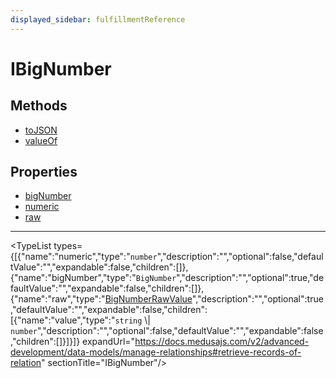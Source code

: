 ```yaml
---
displayed_sidebar: fulfillmentReference
---
```



# IBigNumber

## Methods

- [toJSON](../../IBigNumber/methods/fulfillment.IBigNumber.toJSON/page.mdx)
- [valueOf](../../IBigNumber/methods/fulfillment.IBigNumber.valueOf/page.mdx)

## Properties

- [bigNumber](page.mdx#bignumber)
- [numeric](page.mdx#numeric)
- [raw](page.mdx#raw)

___

<TypeList types={[{"name":"numeric","type":"`number`","description":"","optional":false,"defaultValue":"","expandable":false,"children":[]},{"name":"bigNumber","type":"`BigNumber`","description":"","optional":true,"defaultValue":"","expandable":false,"children":[]},{"name":"raw","type":"[BigNumberRawValue](../../types/fulfillment.BigNumberRawValue/page.mdx)","description":"","optional":true,"defaultValue":"","expandable":false,"children":[{"name":"value","type":"`string` \\| `number`","description":"","optional":false,"defaultValue":"","expandable":false,"children":[]}]}]} expandUrl="https://docs.medusajs.com/v2/advanced-development/data-models/manage-relationships#retrieve-records-of-relation" sectionTitle="IBigNumber"/>
